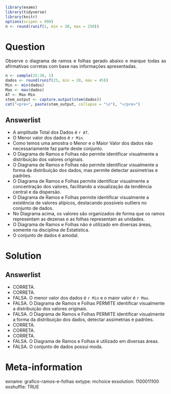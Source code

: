 ```r
library(exams)
library(tidyverse)
library(knitr)
options(scipen = 999)
n <- round(runif(1, min = 30, max = 250))

```

Question
========
<p style="text-align: justify;">Observe o diagrama de ramos e folhas gerado abaixo e marque todas as afirmativas corretas com base nas informações apresentadas.</p>

```r
n <- sample(25:30, 1)
dados <- round(runif(25, min = 20, max = 45))
Min <- min(dados)
Max <- max(dados)
AT <- Max-Min
stem_output <- capture.output(stem(dados))
cat("<pre>", paste(stem_output, collapse = "\n"), "</pre>")
```

Answerlist
----------
* A amplitude Total dos Dados é `r AT`.
* O Menor valor dos dados é `r Min`.
* Como temos uma amostra o Menor e o Maior Valor dos dados não necessariamente faz parte deste conjunto. 
* O Diagrama de Ramos e Folhas não permite identificar visualmente a distribuição dos valores originais.
* O Diagrama de Ramos e Folhas não permite identificar visualmente a forma da distribuição dos dados, mas permite detectar assimetrias e padrões.
* O Diagrama de Ramos e Folhas permite identificar visualmente a concentração dos valores, facilitando a visualização da tendência central e da dispersão.
* O Diagrama de Ramos e Folhas permite identificar visualmente a existência de valores atípicos, destacando possíveis outliers no conjunto de dados. 
* No Diagrama acima, os valores são organizados de forma que os ramos representam as dezenas e as folhas representam as unidades.
* O Diagrama de Ramos e Folhas não é utilizado em diversas áreas, somente na disciplina de Estatística.
* O conjunto de dados é amodal.

Solution
========
Answerlist
----------
* CORRETA.
* CORRETA.
* FALSA. O menor valor dos dados é `r Min` e o maior valor é `r Max`.
* FALSA. O Diagrama de Ramos e Folhas PERMITE identificar visualmente a distribuição dos valores originais.
* FALSA. O Diagrama de Ramos e Folhas PERMITE identificar visualmente a forma da distribuição dos dados, detectar assimetrias e padrões.
* CORRETA.
* CORRETA. 
* CORRETA.
* FALSA. O Diagrama de Ramos e Folhas é utilizado em diversas áreas.
* FALSA. O conjunto de dados possui moda.

Meta-information
================
exname: grafico-ramos-e-folhas
extype: mchoice
exsolution: 1100011100
exshuffle: TRUE

